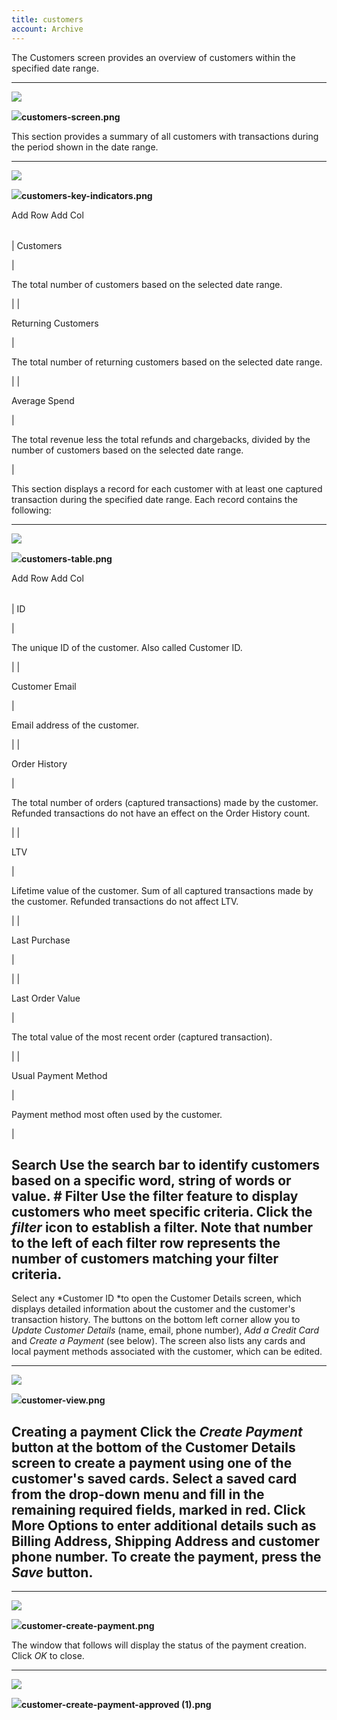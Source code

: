 ```yaml
---
title: customers
account: Archive
---
```


The Customers screen provides an overview of customers within the specified date range.

---

![](https://files.readme.io/c677b00-customers-screen.png)

![](https://files.readme.io/c677b00-customers-screen.png)**customers-screen.png**

This section provides a summary of all customers with transactions during the period shown in the date range.

---

![](https://files.readme.io/93b4281-customers-key-indicators.png)

![](https://files.readme.io/93b4281-customers-key-indicators.png)**customers-key-indicators.png**

Add Row Add Col

|     |     |
| --- | --- |

|
Customers

|

The total number of customers based on the selected date range.

|
|

Returning Customers

|

The total number of returning customers based on the selected date range.

|
|

Average Spend

|

The total revenue less the total refunds and chargebacks, divided by the number of customers based on the selected date range.

|

This section displays a record for each customer with at least one captured transaction during the specified date range. Each record contains the following:

---

![](https://files.readme.io/948a851-customers-table.png)

![](https://files.readme.io/948a851-customers-table.png)**customers-table.png**

Add Row Add Col

|     |     |
| --- | --- |

|
ID

|

The unique ID of the customer. Also called Customer ID.

|
|

Customer Email

|

Email address of the customer.

|
|

Order History

|

The total number of orders (captured transactions) made by the customer. Refunded transactions do not have an effect on the Order History count.

|
|

LTV

|

Lifetime value of the customer. Sum of all captured transactions made by the customer. Refunded transactions do not affect LTV.

|
|

Last Purchase

|

|
|

Last Order Value

|

The total value of the most recent order (captured transaction).

|
|

Usual Payment Method

|

Payment method most often used by the customer.

|

## Search Use the search bar to identify customers based on a specific word, string of words or value. # Filter Use the filter feature to display customers who meet specific criteria. Click the _filter_ icon to establish a filter. Note that number to the left of each filter row represents the number of customers matching your filter criteria.

Select any *Customer ID *to open the Customer Details screen, which displays detailed information about the customer and the customer's transaction history. The buttons on the bottom left corner allow you to _Update Customer Details_ (name, email, phone number), _Add a Credit Card_ and _Create a Payment_ (see below). The screen also lists any cards and local payment methods associated with the customer, which can be edited.

---

![](https://files.readme.io/1ae02d0-customer-view.png)

![](https://files.readme.io/1ae02d0-customer-view.png)**customer-view.png**

## Creating a payment Click the _Create Payment_ button at the bottom of the Customer Details screen to create a payment using one of the customer's saved cards. Select a saved card from the drop-down menu and fill in the remaining required fields, marked in red. Click More Options to enter additional details such as Billing Address, Shipping Address and customer phone number. To create the payment, press the _Save_ button.

---

![](https://files.readme.io/a120711-customer-create-payment.png)

![](https://files.readme.io/a120711-customer-create-payment.png)**customer-create-payment.png**

The window that follows will display the status of the payment creation. Click _OK_ to close.

---

![](https://files.readme.io/10cc725-customer-create-payment-approved_1.png)

![](https://files.readme.io/10cc725-customer-create-payment-approved_1.png)**customer-create-payment-approved (1).png**
